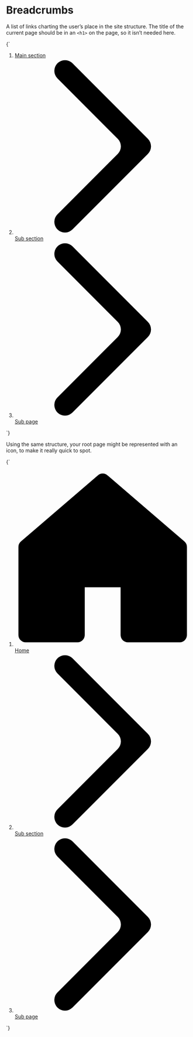 
<Meta title="UI/Navigation/Breadcrumbs" />

# Breadcrumbs

A list of links charting the user’s place in the site structure. The title of the current page should be in an `<h1>` on the page, so it isn’t needed here.

<Canvas isColumn>
  <Story name="Breadcrumbs">
    {`
      <ol class="c-breadcrumbs u-h6 u-list-reset u-flex u-flex--wrap u-items-center">
        <li class="u-margin-xs--right u-flex u-items-center">
          <a href="/">Main section</a>
        </li>
        <li class="u-margin-xs--right u-flex u-items-center">
          <svg class="a-icon a-icon--m u-fg--gray-30 u-margin-xs--right" aria-hidden="true" xmlns="http://www.w3.org/2000/svg" viewBox="0 0 100 100">
            <path d="M32.83,97.22a6.07,6.07,0,1,1-8.59-8.58L58.59,54.29a6.07,6.07,0,0,0,0-8.58L24.24,11.36a6.07,6.07,0,1,1,8.59-8.58L75.76,45.71a6.07,6.07,0,0,1,0,8.58Z" fill-rule="evenodd"/>
          </svg>
          <a href="/">Sub section</a>
        </li>
        <li class="u-margin-xs--right u-flex u-items-center">
          <svg class="a-icon a-icon--m u-fg--gray-30 u-margin-xs--right" xmlns="http://www.w3.org/2000/svg" viewBox="0 0 100 100" aria-hidden="true">
            <path d="M32.83,97.22a6.07,6.07,0,1,1-8.59-8.58L58.59,54.29a6.07,6.07,0,0,0,0-8.58L24.24,11.36a6.07,6.07,0,1,1,8.59-8.58L75.76,45.71a6.07,6.07,0,0,1,0,8.58Z" fill-rule="evenodd"/>
          </svg>
          <a href="/">Sub page</a>
        </li>
      </ol>
    `}
  </Story>
</Canvas>

Using the same structure, your root page might be represented with an icon, to make it really quick to spot.

<Canvas>
  <Story name="Breadcrumbs with icon">
    {`
      <ol class="c-breadcrumbs u-h6 u-list-reset u-flex u-flex--wrap u-items-center u-line-height--min">
        <li class="u-margin-xs--right u-flex u-items-center">
          <a href="/" class="u-margin-xs--right u-flex u-items-center">
            <svg xmlns="http://www.w3.org/2000/svg" class="a-icon a-icon--l" viewBox="0 0 100 100">
              <path d="M93.79,98H64.38a4.17,4.17,0,0,1-4.17-4.17V66.68H39.79V93.79A4.17,4.17,0,0,1,35.66,98H6.21A4.17,4.17,0,0,1,2,93.87V43.79a4.18,4.18,0,0,1,1.5-3.21L47.29,3a4.17,4.17,0,0,1,5.43,0L96.5,40.58A4.26,4.26,0,0,1,98,43.79V93.74A4.17,4.17,0,0,1,93.92,98Z"/>
            </svg>
            <span class="u-sr-only">Home</span>
          </a>
        </li>
        <li class="u-margin-xs--right u-flex u-items-center">
          <svg class="a-icon u-fg--gray-30 u-margin-xs--right" aria-hidden="true" xmlns="http://www.w3.org/2000/svg" viewBox="0 0 100 100">
            <path d="M32.83,97.22a6.07,6.07,0,1,1-8.59-8.58L58.59,54.29a6.07,6.07,0,0,0,0-8.58L24.24,11.36a6.07,6.07,0,1,1,8.59-8.58L75.76,45.71a6.07,6.07,0,0,1,0,8.58Z" fill-rule="evenodd"/>
          </svg>
          <a href="/">Sub section</a>
        </li>
        <li class="u-margin-xs--right u-flex u-items-center">
          <svg class="a-icon a-icon--m u-fg--gray-30 u-margin-xs--right" xmlns="http://www.w3.org/2000/svg" viewBox="0 0 100 100" aria-hidden="true">
            <path d="M32.83,97.22a6.07,6.07,0,1,1-8.59-8.58L58.59,54.29a6.07,6.07,0,0,0,0-8.58L24.24,11.36a6.07,6.07,0,1,1,8.59-8.58L75.76,45.71a6.07,6.07,0,0,1,0,8.58Z" fill-rule="evenodd"/>
          </svg>
          <a href="/">Sub page</a>
        </li>
      </ol>
    `}
  </Story>
</Canvas>
